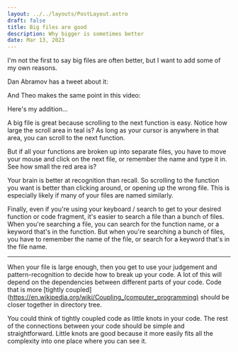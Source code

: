 ```yaml
---
layout: ../../layouts/PostLayout.astro
draft: false
title: Big files are good
description: Why bigger is sometimes better
date: Mar 13, 2023
---
```



I'm not the first to say big files are often better, but I want to add some of my own reasons.

Dan Abramov has a tweet about it:

<div class="not-prose">
  <Tweet id="https://twitter.com/dan_abramov/status/1295119726197317633?s=20" />
</div>

And Theo makes the same point in this video:

<div class="not-prose">
  <Tweet id="https://twitter.com/t3dotgg/status/1633708287215665154?s=20" />
</div>

Here's my addition...

<S3Image src="posts/SCR-20230313-qaa-3.png" />

A big file is great because scrolling to the next function is easy. Notice how large the <span class="text-teal-500">scroll area in teal</span> is? As long as your cursor is anywhere in that area, you can scroll to the next function.

But if all your functions are broken up into separate files, you have to move your mouse and click on the next file, or remember the name and type it in. See how small the <span class="text-red-500">red area</span> is?

Your brain is better at recognition than recall. So scrolling to the function you want is better than clicking around, or opening up the wrong file. This is especially likely if many of your files are named similarly.

Finally, even if you're using your keyboard / search to get to your desired function or code fragment, it's easier to search a file than a bunch of files. When you're searching a file, you can search for the function name, or a keyword that's in the function. But when you're searching a bunch of files, you have to remember the name of the file, or search for a keyword that's in the file name.

---

When your file is large enough, then you get to use your judgement and pattern-recognition to decide how to break up your code. A lot of this will depend on the dependencies between different parts of your code. Code that is more [tightly coupled](https://en.wikipedia.org/wiki/Coupling_(computer_programming) should be closer together in directory tree.

You could think of tightly coupled code as little knots in your code. The rest of the connections between your code should be simple and straightforward. Little knots are good because it more easily fits all the complexity into one place where you can see it.

<div class="max-w-sm ml-auto mr-auto">
  <S3Image src="posts/2023-03-13 19-38.jpg" />
</div>